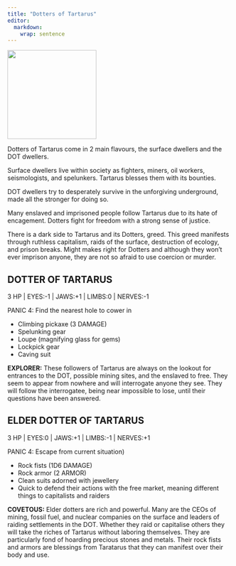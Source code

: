```yaml
---
title: "Dotters of Tartarus"
editor: 
  markdown: 
    wrap: sentence
---
```


![](images/dotters.png){width=200px fig-align="center"}

Dotters of Tartarus come in 2 main flavours, the surface dwellers and the DOT dwellers. 

Surface dwellers live within society as fighters, miners, oil workers, seismologists, and spelunkers. Tartarus blesses them with its bounties. 

DOT dwellers try to desperately survive in the unforgiving underground, made all the stronger for doing so. 

Many enslaved and imprisoned people follow Tartarus due to its hate of encagement. Dotters fight for freedom with a strong sense of justice.

There is a dark side to Tartarus and its Dotters, greed. This greed manifests through ruthless capitalism, raids of the surface, destruction of ecology, and prison breaks. Might makes right for Dotters and although they won’t ever imprison anyone, they are not so afraid to use coercion or murder.


## DOTTER OF TARTARUS {#dotter}

3 HP | EYES:-1 | JAWS:+1 | LIMBS:0 | NERVES:-1

PANIC 4: Find the nearest hole to cower in

- Climbing pickaxe (3 DAMAGE)
- Spelunking gear
- Loupe (magnifying glass for gems)
- Lockpick gear
- Caving suit

__EXPLORER:__ These followers of Tartarus are always on the lookout for entrances to the DOT, possible mining sites, and the enslaved to free. They seem to appear from nowhere and will interrogate anyone they see. They will follow the interrogatee, being near impossible to lose, until their questions have been answered.

## ELDER DOTTER OF TARTARUS {#elder_dotter}

3 HP | EYES:0 | JAWS:+1 | LIMBS:-1 | NERVES:+1

PANIC 4: Escape from current situation)

- Rock fists (1D6 DAMAGE)
- Rock armor (2 ARMOR)
- Clean suits adorned with jewellery
- Quick to defend their actions with the free market, meaning different things to capitalists and raiders

__COVETOUS:__ Elder dotters are rich and powerful. Many are the CEOs of mining, fossil fuel, and nuclear companies on the surface and leaders of raiding settlements in the DOT. Whether they raid or capitalise others they will take the riches of Tartarus without laboring themselves. They are particularly fond of hoarding precious stones and metals. Their rock fists and armors are blessings from Taratarus that they can manifest over their body and use.
